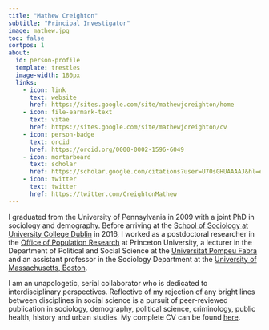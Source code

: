 ```yaml
---
title: "Mathew Creighton"
subtitle: "Principal Investigator"
image: mathew.jpg
toc: false
sortpos: 1
about:
  id: person-profile
  template: trestles
  image-width: 180px
  links:
    - icon: link
      text: website
      href: https://sites.google.com/site/mathewjcreighton/home
    - icon: file-earmark-text
      text: vitae
      href: https://sites.google.com/site/mathewjcreighton/cv
    - icon: person-badge
      text: orcid
      href: https://orcid.org/0000-0002-1596-6049
    - icon: mortarboard
      text: scholar
      href: https://scholar.google.com/citations?user=U70sGHUAAAAJ&hl=en
    - icon: twitter
      text: twitter
      href: https://twitter.com/CreightonMathew
---
```


:::{#person-profile}

I graduated from the University of Pennsylvania in 2009 with a joint PhD in sociology and demography.  Before arriving at the [School of Sociology at University College Dublin](https://people.ucd.ie/mathew.creighton) in 2016, I worked as a postdoctoral researcher in the [Office of Population Research](https://pop.princeton.edu) at Princeton University, a lecturer in the Department of Political and Social Science at the [Universitat Pompeu Fabra](https://www.upf.edu/web/demosoc/) and an assistant professor in the Sociology Department at the [University of Massachusetts, Boston](https://www.umb.edu/academics/cla/sociology). 


I am an unapologetic, serial collaborator who is dedicated to interdisciplinary perspectives.  Reflective of my rejection of any bright lines between disciplines in social science is a pursuit of peer-reviewed publication in sociology, demography, political science, criminology, public health, history and urban studies.  My complete CV can be found [here](https://sites.google.com/site/mathewjcreighton/cv).

:::

